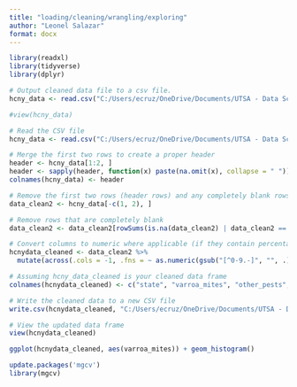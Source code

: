 ```yaml
---
title: "loading/cleaning/wrangling/exploring"
author: "Leonel Salazar"
format: docx
---
```


```r
library(readxl)
library(tidyverse)
library(dplyr)

```

```r
# Output cleaned data file to a csv file.
hcny_data <- read.csv("C:/Users/ecruz/OneDrive/Documents/UTSA - Data Science Program/Semester Classes/Practicum II Repository/P2-Practicum-II-Portfolio-EdwardCruz/docs/hcny_CleanDraft.csv", header = FALSE, stringsAsFactors = FALSE)

#view(hcny_data)
```

```r
# Read the CSV file
hcny_data <- read.csv("C:/Users/ecruz/OneDrive/Documents/UTSA - Data Science Program/Semester Classes/Practicum II Repository/P2-Practicum-II-Portfolio-EdwardCruz/docs/hcny_CleanDraft.csv", header = FALSE, stringsAsFactors = FALSE)

```

```r
# Merge the first two rows to create a proper header
header <- hcny_data[1:2, ]
header <- sapply(header, function(x) paste(na.omit(x), collapse = " "))
colnames(hcny_data) <- header

# Remove the first two rows (header rows) and any completely blank rows
data_clean2 <- hcny_data[-c(1, 2), ]

# Remove rows that are completely blank
data_clean2 <- data_clean2[rowSums(is.na(data_clean2) | data_clean2 == "") != ncol(data_clean2), ]

# Convert columns to numeric where applicable (if they contain percentage values)
hcnydata_cleaned <- data_clean2 %>%
  mutate(across(.cols = -1, .fns = ~ as.numeric(gsub("[^0-9.-]", "", .))))

# Assuming hcny_data_cleaned is your cleaned data frame
colnames(hcnydata_cleaned) <- c("state", "varroa_mites", "other_pests", "disease", "pesticides", "other", "unknown")
```

```r
# Write the cleaned data to a new CSV file
write.csv(hcnydata_cleaned, "C:/Users/ecruz/OneDrive/Documents/UTSA - Data Science Program/Semester Classes/Practicum II Repository/P2-Practicum-II-Portfolio-EdwardCruz/docs/hcnydata_cleaned.csv", row.names = FALSE)

# View the updated data frame
view(hcnydata_cleaned)
```

```r
ggplot(hcnydata_cleaned, aes(varroa_mites)) + geom_histogram()
```

```r
update.packages('mgcv')
library(mgcv)
```
